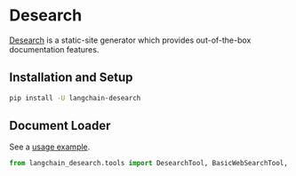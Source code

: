 # Desearch

[Desearch](https://desearch.ai/) is a static-site generator which provides out-of-the-box documentation features.
 

## Installation and Setup


```bash
pip install -U langchain-desearch
```

## Document Loader

See a [usage example](/docs/integrations/tools/desearch).

```python
from langchain_desearch.tools import DesearchTool, BasicWebSearchTool, BasicTwitterSearchTool
```
